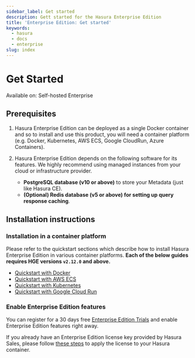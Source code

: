 ```yaml
---
sidebar_label: Get started
description: Gett started for the Hasura Enterprise Edition
title: 'Enterprise Edition: Get started'
keywords:
  - hasura
  - docs
  - enterprise
slug: index
---
```


# Get Started

<div className="badge badge--primary heading-badge">Available on: Self-hosted Enterprise</div>

## Prerequisites

1. Hasura Enterprise Edition can be deployed as a single Docker container and so to install and use this product, you
   will need a container platform (e.g. Docker, Kubernetes, AWS ECS, Google CloudRun, Azure Containers).

2. Hasura Enterprise Edition depends on the following software for its features. We highly recommend using managed
   instances from your cloud or infrastructure provider.

   - **PostgreSQL database (v10 or above)** to store your Metadata (just like Hasura CE).
   - **(Optional) Redis database (v5 or above) for setting up query response caching**.

## Installation instructions

### Installation in a container platform

Please refer to the quickstart sections which describe how to install Hasura Enterprise Edition in various container
platforms. **Each of the below guides requires HGE versions `v2.12.0` and above.**

- [Quickstart with Docker](/enterprise/getting-started/quickstart-docker.mdx)
- [Quickstart with AWS ECS](/enterprise/getting-started/quickstart-aws-ecs.mdx)
- [Quickstart with Kubernetes](/enterprise/getting-started/quickstart-kubernetes.mdx)
- [Quickstart with Google Cloud Run](/enterprise/getting-started/quickstart-google-cloud-run.mdx)

### Enable Enterprise Edition features
You can register for a 30 days free [Enterprise Edition Trials](/enterprise/try-hasura-enterprise-edition.mdx) and
enable Enterprise Edition features right away.

If you already have an Enterprise Edition license key provided by Hasura Sales, please follow
[these steps](/enterprise/upgrade-ce-to-ee.mdx) to apply the license to your Hasura container.

